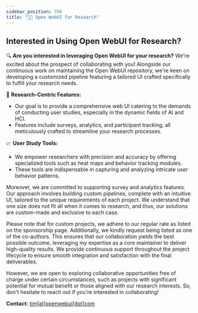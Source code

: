 ```yaml
---
sidebar_position: 700
title: "🧑‍🔬 Open WebUI for Research"
---
```



<TopBanners />

## Interested in Using Open WebUI for Research?

🔍 **Are you interested in leveraging Open WebUI for your research?** We're excited about the prospect of collaborating with you! Alongside our continuous work on maintaining the Open WebUI repository, we're keen on developing a customized pipeline featuring a tailored UI crafted specifically to fulfill your research needs.

🧪 **Research-Centric Features:**

- Our goal is to provide a comprehensive web UI catering to the demands of conducting user studies, especially in the dynamic fields of AI and HCI.
- Features include surveys, analytics, and participant tracking, all meticulously crafted to streamline your research processes.

📈 **User Study Tools:**

- We empower researchers with precision and accuracy by offering specialized tools such as heat maps and behavior tracking modules.
- These tools are indispensable in capturing and analyzing intricate user behavior patterns.

Moreover, we are committed to supporting survey and analytics features. Our approach involves building custom pipelines, complete with an intuitive UI, tailored to the unique requirements of each project. We understand that one size does not fit all when it comes to research, and thus, our solutions are custom-made and exclusive to each case.

Please note that for custom projects, we adhere to our regular rate as listed on the sponsorship page. Additionally, we kindly request being listed as one of the co-authors. This ensures that our collaboration yields the best possible outcome, leveraging my expertise as a core maintainer to deliver high-quality results. We provide continuous support throughout the project lifecycle to ensure smooth integration and satisfaction with the final deliverables.

However, we are open to exploring collaborative opportunities free of charge under certain circumstances, such as projects with significant potential for mutual benefit or those aligned with our research interests. So, don't hesitate to reach out if you're interested in collaborating!

**Contact:** [tim[at]openwebui[dot]com](mailto:tim@openwebui.com)

